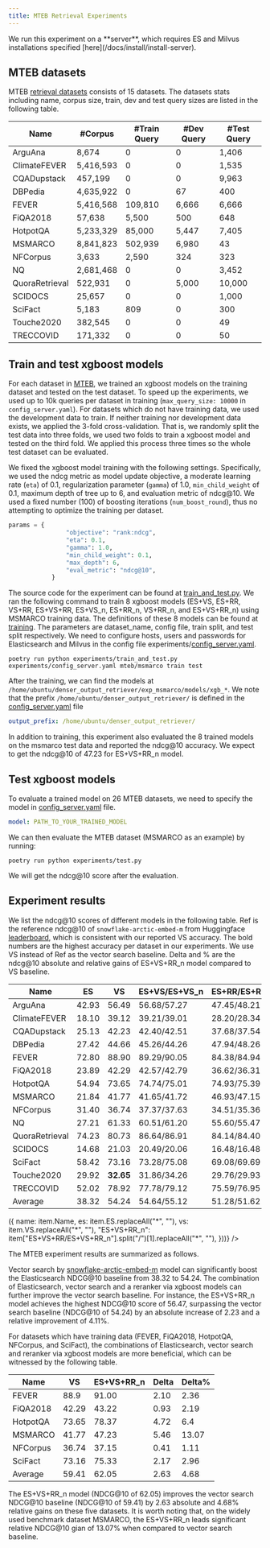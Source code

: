 ```yaml
---
title: MTEB Retrieval Experiments
---
```


<Callout type="info">
  We run this experiment on a **server**, which requires ES and Milvus
  installations specified [here](/docs/install/install-server).
</Callout>

## MTEB datasets

MTEB [retrieval datasets](https://github.com/embeddings-benchmark/mteb) consists of 15 datasets. The datasets stats including name, corpus size, train, dev and test query sizes are listed in the following table.

| Name           | #Corpus   | #Train Query | #Dev Query | #Test Query |
| -------------- | --------- | ------------ | ---------- | ----------- |
| ArguAna        | 8,674     | 0            | 0          | 1,406       |
| ClimateFEVER   | 5,416,593 | 0            | 0          | 1,535       |
| CQADupstack    | 457,199   | 0            | 0          | 9,963       |
| DBPedia        | 4,635,922 | 0            | 67         | 400         |
| FEVER          | 5,416,568 | 109,810      | 6,666      | 6,666       |
| FiQA2018       | 57,638    | 5,500        | 500        | 648         |
| HotpotQA       | 5,233,329 | 85,000       | 5,447      | 7,405       |
| MSMARCO        | 8,841,823 | 502,939      | 6,980      | 43          |
| NFCorpus       | 3,633     | 2,590        | 324        | 323         |
| NQ             | 2,681,468 | 0            | 0          | 3,452       |
| QuoraRetrieval | 522,931   | 0            | 5,000      | 10,000      |
| SCIDOCS        | 25,657    | 0            | 0          | 1,000       |
| SciFact        | 5,183     | 809          | 0          | 300         |
| Touche2020     | 382,545   | 0            | 0          | 49          |
| TRECCOVID      | 171,332   | 0            | 0          | 50          |

## Train and test xgboost models

For each dataset in [MTEB](https://github.com/embeddings-benchmark/mteb), we trained an xgboost models on the training dataset and tested on the test dataset. To speed up the experiments, we used up to 10k queries per dataset in training (`max_query_size: 10000` in `config_server.yaml`). For datasets which do not have training data, we used the development data to train. If neither training nor development data exists, we applied the 3-fold cross-validation. That is, we randomly split the test data into three folds, we used two folds to train a xgboost model and tested on the third fold. We applied this process three times so the whole test dataset can be evaluated.

We fixed the xgboost model training with the following settings. Specifically, we used the ndcg metric as model update objective, a moderate learning rate (`eta`) of 0.1, regularization parameter (`gamma`) of 1.0, `min_child_weight` of 0.1, maximum depth of tree up to 6, and evaluation metric of ndcg@10. We used a fixed number (100) of boosting iterations (`num_boost_round`), thus no attempting to optimize the training per dataset.

```python
params = {
                "objective": "rank:ndcg",
                "eta": 0.1,
                "gamma": 1.0,
                "min_child_weight": 0.1,
                "max_depth": 6,
                "eval_metric": "ndcg@10",
            }
```

The source code for the experiment can be found at [train_and_test.py](https://github.com/denser-org/denser-retriever/blob/main/experiments/train_and_test.py). We ran the following command to train 8 xgboost models (ES+VS, ES+RR, VS+RR, ES+VS+RR, ES+VS_n, ES+RR_n, VS+RR_n, and ES+VS+RR_n) using MSMARCO training data. The definitions of these 8 models can be found at [training](./training). The parameters are dataset_name, config file, train split, and test split respectively. We need to configure hosts, users and passwords for Elasticsearch and Milvus in the config file experiments/[config_server.yaml](https://github.com/denser-org/denser-retriever/blob/main/experiments/config_server.yaml).

```shell
poetry run python experiments/train_and_test.py experiments/config_server.yaml mteb/msmarco train test
```

After the training, we can find the models at `/home/ubuntu/denser_output_retriever/exp_msmarco/models/xgb_*`. We note that the prefix `/home/ubuntu/denser_output_retriever/` is defined in the [config_server.yaml](https://github.com/denser-org/denser-retriever/blob/main/experiments/config_server.yaml) file

```yaml
output_prefix: /home/ubuntu/denser_output_retriever/
```

In addition to training, this experiment also evaluated the 8 trained models on the msmarco test data and reported the ndcg@10 accuracy. We expect to get the ndcg@10 of 47.23 for ES+VS+RR_n model.

## Test xgboost models

To evaluate a trained model on 26 MTEB datasets, we need to specify the model in [config_server.yaml](https://github.com/denser-org/denser-retriever/blob/main/experiments/config_server.yaml) file.

```yaml
model: PATH_TO_YOUR_TRAINED_MODEL
```

We can then evaluate the MTEB dataset (MSMARCO as an example) by running:

```shell
poetry run python experiments/test.py
```

We will get the ndcg@10 score after the evaluation.

## Experiment results

We list the ndcg@10 scores of different models in the following table. Ref is the reference ndcg@10 of `snowflake-arctic-embed-m` from Huggingface [leaderboard](https://huggingface.co/spaces/mteb/leaderboard), which is consistent with our reported VS accuracy. The bold numbers are the highest accuracy per dataset in our experiments. We use VS instead of Ref as the vector search baseline. Delta and % are the ndcg@10 absolute and relative gains of ES+VS+RR_n model compared to VS baseline.

| Name           | ES    | VS        | ES+VS/ES+VS_n | ES+RR/ES+RR_n | VS+RR/VS+RR_n   | ES+VS+RR/ES+VS+RR_n | Ref   | Delta/%      |
| -------------- | ----- | --------- | ------------- | ------------- | --------------- | ------------------- | ----- | ------------ |
| ArguAna        | 42.93 | 56.49     | 56.68/57.27   | 47.45/48.21   | 56.32/56.44     | 56.81/**57.28**     | 56.44 | 0.79/1.39%   |
| ClimateFEVER   | 18.10 | 39.12     | 39.21/39.01   | 28.20/28.34   | 39.06/38.71     | 39.11/**39.25**     | 39.37 | 0.13/0.33%   |
| CQADupstack    | 25.13 | 42.23     | 42.40/42.51   | 37.68/37.54   | 43.92/44.25     | 43.85/**44.32**     | 43.81 | 2.09/4.94%   |
| DBPedia        | 27.42 | 44.66     | 45.26/44.26   | 47.94/48.26   | 48.62/49.08     | 48.79/**49.13**     | 44.73 | 4.47/10.00%  |
| FEVER          | 72.80 | 88.90     | 89.29/90.05   | 84.38/84.94   | 89.84/90.30     | 90.21/**91.00**     | 89.02 | 2.10/2.36%   |
| FiQA2018       | 23.89 | 42.29     | 42.57/42.79   | 36.62/36.31   | 43.04/43.09     | 43.19/**43.22**     | 42.4  | 0.93/2.19%   |
| HotpotQA       | 54.94 | 73.65     | 74.74/75.01   | 74.93/75.39   | 77.64/78.07     | 77.95/**78.37**     | 73.65 | 4.72/6.40%   |
| MSMARCO        | 21.84 | 41.77     | 41.65/41.72   | 46.93/47.15   | 47.11/**47.24** | 47.09/47.23         | 41.77 | 5.46/13.07%  |
| NFCorpus       | 31.40 | 36.74     | 37.37/37.63   | 34.51/35.36   | 37.32/37.31     | **37.70**/37.15     | 36.77 | 0.41/1.11%   |
| NQ             | 27.21 | 61.33     | 60.51/61.20   | 55.60/55.47   | 61.50/62.24     | 62.27/**62.35**     | 62.43 | 1.02/1.66%   |
| QuoraRetrieval | 74.23 | 80.73     | 86.64/86.91   | 84.14/84.40   | 87.76/88.10     | 88.39/**88.54**     | 87.42 | 7.81/9.67%   |
| SCIDOCS        | 14.68 | 21.03     | 20.49/20.06   | 16.48/16.48   | **20.51**/20.19 | 20.34/20.03         | 21.10 | -1.00/-4.75% |
| SciFact        | 58.42 | 73.16     | 73.28/75.08   | 69.08/69.69   | 72.73/73.62     | 73.08/**75.33**     | 73.55 | 2.17/2.96%   |
| Touche2020     | 29.92 | **32.65** | 31.86/34.26   | 29.76/29.93   | 30.47/29.30     | 31.51/30.98         | 31.47 | -1.67/-5.11% |
| TRECCOVID      | 52.02 | 78.92     | 77.78/79.12   | 75.59/76.95   | 80.34/81.19     | 81.97/**83.01**     | 79.65 | 4.09/5.18%   |
| Average        | 38.32 | 54.24     | 54.64/55.12   | 51.28/51.62   | 55.74/55.94     | 56.15/**56.47**     | 54.91 | 2.23/4.11%   |


<div className="border rounded-md px-1 py-6 mt-10">
<MtebChart data={MtedResult.slice(0, -1).map(item => ({
  name: item.Name,
  es: item.ES.replaceAll("*", ""),
  vs: item.VS.replaceAll("*", ""),
  "ES+VS+RR_n": item["ES+VS+RR/ES+VS+RR_n"].split("/")[1].replaceAll("*", ""),
}))} />
</div>

The MTEB experiment results are summarized as follows.

Vector search by [snowflake-arctic-embed-m](https://github.com/Snowflake-Labs/arctic-embed?tab=readme-ov-file) model can significantly boost the Elasticsearch NDCG@10 baseline from 38.32 to 54.24. The combination of Elasticsearch, vector search and a reranker via xgboost models can further improve the vector search baseline. For instance, the ES+VS+RR_n model achieves the highest NDCG@10 score of 56.47, surpassing the vector search baseline (NDCG@10 of 54.24) by an absolute increase of 2.23 and a relative improvement of 4.11%.

For datasets which have training data (FEVER, FiQA2018, HotpotQA, NFCorpus, and SciFact), the combinations of Elasticsearch, vector search and reranker via xgboost models are more beneficial, which can be witnessed by the following table.

| Name     | VS    | ES+VS+RR_n | Delta | Delta% |
| -------- | ----- | ---------- | ----- | ------ |
| FEVER    | 88.9  | 91.00      | 2.10  | 2.36   |
| FiQA2018 | 42.29 | 43.22      | 0.93  | 2.19   |
| HotpotQA | 73.65 | 78.37      | 4.72  | 6.4    |
| MSMARCO  | 41.77 | 47.23      | 5.46  | 13.07  |
| NFCorpus | 36.74 | 37.15      | 0.41  | 1.11   |
| SciFact  | 73.16 | 75.33      | 2.17  | 2.96   |
| Average  | 59.41 | 62.05      | 2.63  | 4.68   |

The ES+VS+RR_n model (NDCG@10 of 62.05) improves the vector search NDCG@10 baseline (NDCG@10 of 59.41) by 2.63 absolute and 4.68% relative gains on these five datasets. It is worth noting that, on the widely used benchmark dataset MSMARCO, the ES+VS+RR_n leads significant relative NDCG@10 gian of 13.07% when compared to vector search baseline.
